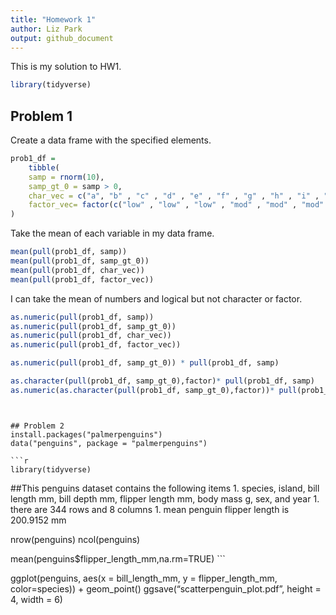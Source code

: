 ```yaml
---
title: "Homework 1"
author: Liz Park
output: github_document
---
```


This is my solution to HW1.

```r
library(tidyverse)
```


## Problem 1

Create a data frame with the specified elements.

```r
prob1_df =
    tibble(
    samp = rnorm(10),
    samp_gt_0 = samp > 0,
    char_vec = c("a", "b" , "c" , "d" , "e" , "f" , "g" , "h" , "i" , "j"),
    factor_vec= factor(c("low" , "low" , "low" , "mod" , "mod" , "mod" , "mod" , "high" , "high" , "high"))
)
```

Take the mean of each variable in my data frame.

```r
mean(pull(prob1_df, samp))
mean(pull(prob1_df, samp_gt_0))
mean(pull(prob1_df, char_vec))
mean(pull(prob1_df, factor_vec))
```
I can take the mean of numbers and logical but not character or factor.


```r
as.numeric(pull(prob1_df, samp))
as.numeric(pull(prob1_df, samp_gt_0))
as.numeric(pull(prob1_df, char_vec))
as.numeric(pull(prob1_df, factor_vec))
```

```r
as.numeric(pull(prob1_df, samp_gt_0)) * pull(prob1_df, samp)
```
```r
as.character(pull(prob1_df, samp_gt_0),factor)* pull(prob1_df, samp)
as.numeric(as.character(pull(prob1_df, samp_gt_0),factor))* pull(prob1_df, samp)
```

```


## Problem 2
install.packages("palmerpenguins")
data("penguins", package = "palmerpenguins")

```r
library(tidyverse)
```

##This penguins dataset contains the following items
1. species, island, bill length mm, bill depth mm, flipper length mm, body mass g, sex, and year
1.  there are 344 rows and 8 columns
1.  mean penguin flipper length is 200.9152 mm


nrow(penguins)
ncol(penguins)

mean(penguins$flipper_length_mm,na.rm=TRUE)
```


ggplot(penguins, aes(x = bill_length_mm, y = flipper_length_mm, color=species)) + geom_point()
ggsave("scatterpenguin_plot.pdf", height = 4, width = 6)

